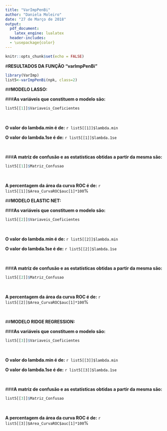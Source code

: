 ---
title: "VarImpPenBi"
author: "Daniela Moleiro"
date: "27 de Março de 2018"
output: 
  pdf_document: 
    latex_engine: lualatex
  header-includes:
  - \usepackage{color}
---

```{r setup, include=FALSE}
knitr::opts_chunk$set(echo = FALSE)
```

#**RESULTADOS DA FUNÇÃO "varImpPenBi"**
```{r varImpPenBi, echo=FALSE, cache=FALSE, include=FALSE, results=FALSE, warning=FALSE, comment=FALSE, warning=FALSE}
library(VarImp)
list5<-varImpPenBi(npk, class=2)
```

##\color{blue}**MODELO LASSO:**\color{black}

###**As variáveis que constituem o modelo são:**  
```{r, echo=FALSE}
list5[[1]]$Variaveis_Coeficientes
```

&nbsp;

**O valor do lambda.min é de:**
`r list5[[1]]$lambda.min`

**O valor do lambda.1se é de:**
`r list5[[1]]$lambda.1se`

&nbsp;

###**A matriz de confusão e as estatísticas obtidas a partir da mesma são:**
```{r, echo=FALSE}
list5[[1]]$Matriz_Confusao
```

&nbsp;

**A percentagem da área da curva ROC é de:**
`r list5[[1]]$Area_CurvaROC$auc[1]*100`%


##\color{blue}**MODELO ELASTIC NET:**\color{black}

###**As variáveis que constituem o modelo são:**
```{r, echo=FALSE}
list5[[2]]$Variaveis_Coeficientes
```

&nbsp;

**O valor do lambda.min é de:**
`r list5[[2]]$lambda.min`

**O valor do lambda.1se é de:**
`r list5[[2]]$lambda.1se`

&nbsp;

###**A matriz de confusão e as estatísticas obtidas a partir da mesma são:**
```{r, echo=FALSE}
list5[[2]]$Matriz_Confusao
```

&nbsp;

**A percentagem da área da curva ROC é de:**
`r list5[[2]]$Area_CurvaROC$auc[1]*100`%

&nbsp;

##\color{blue}**MODELO RIDGE REGRESSION:**\color{black}

###**As variáveis que constituem o modelo são:**
```{r, echo=FALSE}
list5[[3]]$Variaveis_Coeficientes
```

&nbsp;

**O valor do lambda.min é de:**
`r list5[[3]]$lambda.min`

**O valor do lambda.1se é de:**
`r list5[[3]]$lambda.1se`

&nbsp;

###**A matriz de confusão e as estatísticas obtidas a partir da mesma são:**
```{r, echo=FALSE}
list5[[3]]$Matriz_Confusao
```

&nbsp;

**A percentagem da área da curva ROC é de:**
`r list5[[3]]$Area_CurvaROC$auc[1]*100`%

